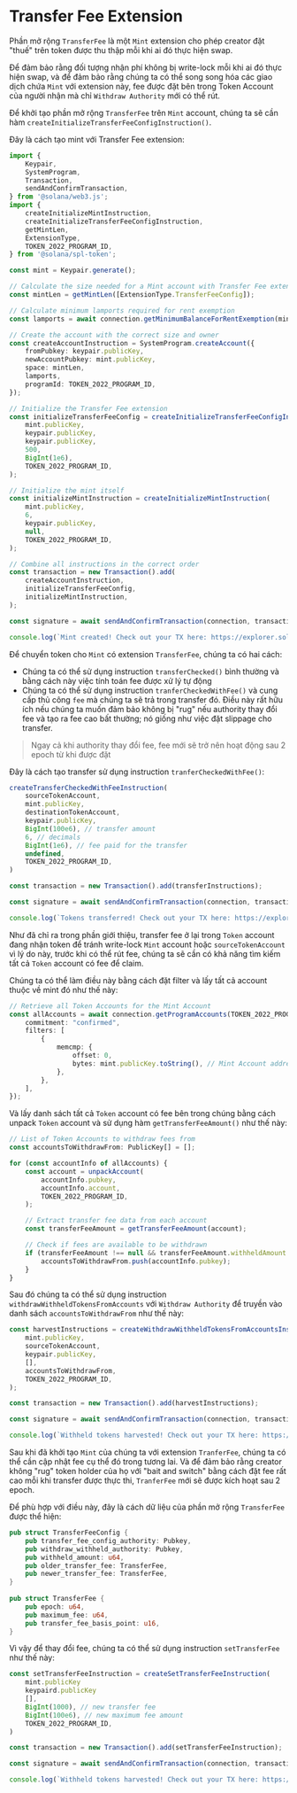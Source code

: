 
# Transfer Fee Extension

Phần mở rộng `TransferFee` là một `Mint` extension cho phép creator đặt "thuế" trên token được thu thập mỗi khi ai đó thực hiện swap.

Để đảm bảo rằng đối tượng nhận phí không bị write-lock mỗi khi ai đó thực hiện swap, và để đảm bảo rằng chúng ta có thể song song hóa các giao dịch chứa `Mint` với extension này, fee được đặt bên trong Token Account của người nhận mà chỉ `Withdraw Authority` mới có thể rút.

<ArticleSection name="Khởi tạo Mint Account" id="initializing-the-mint-account" level="h2" />

Để khởi tạo phần mở rộng `TransferFee` trên `Mint` account, chúng ta sẽ cần hàm `createInitializeTransferFeeConfigInstruction()`.

Đây là cách tạo mint với Transfer Fee extension:

```ts
import {
    Keypair,
    SystemProgram,
    Transaction,
    sendAndConfirmTransaction,
} from '@solana/web3.js';
import {
    createInitializeMintInstruction,
    createInitializeTransferFeeConfigInstruction,
    getMintLen,
    ExtensionType,
    TOKEN_2022_PROGRAM_ID,
} from '@solana/spl-token';

const mint = Keypair.generate();

// Calculate the size needed for a Mint account with Transfer Fee extension
const mintLen = getMintLen([ExtensionType.TransferFeeConfig]);

// Calculate minimum lamports required for rent exemption
const lamports = await connection.getMinimumBalanceForRentExemption(mintLen);

// Create the account with the correct size and owner
const createAccountInstruction = SystemProgram.createAccount({
    fromPubkey: keypair.publicKey,
    newAccountPubkey: mint.publicKey,
    space: mintLen,
    lamports,
    programId: TOKEN_2022_PROGRAM_ID,
});

// Initialize the Transfer Fee extension
const initializeTransferFeeConfig = createInitializeTransferFeeConfigInstruction(
    mint.publicKey,
    keypair.publicKey,
    keypair.publicKey,
    500,
    BigInt(1e6),
    TOKEN_2022_PROGRAM_ID,
);

// Initialize the mint itself
const initializeMintInstruction = createInitializeMintInstruction(
    mint.publicKey,
    6,
    keypair.publicKey,
    null,
    TOKEN_2022_PROGRAM_ID,
);

// Combine all instructions in the correct order
const transaction = new Transaction().add(
    createAccountInstruction,
    initializeTransferFeeConfig,
    initializeMintInstruction,
);

const signature = await sendAndConfirmTransaction(connection, transaction, [keypair, mint]);

console.log(`Mint created! Check out your TX here: https://explorer.solana.com/tx/${signature}?cluster=devnet`);
```

<ArticleSection name="Transferring Tokens with the Fee" id="transferring-tokens-with-the-fee" level="h2" />

Để chuyển token cho `Mint` có extension `TransferFee`, chúng ta có hai cách:
- Chúng ta có thể sử dụng instruction `transferChecked()` bình thường và bằng cách này việc tính toán fee được xử lý tự động
- Chúng ta có thể sử dụng instruction `tranferCheckedWithFee()` và cung cấp thủ công `fee` mà chúng ta sẽ trả trong transfer đó. Điều này rất hữu ích nếu chúng ta muốn đảm bảo không bị "rug" nếu authority thay đổi fee và tạo ra fee cao bất thường; nó giống như việc đặt slippage cho transfer.

> Ngay cả khi authority thay đổi fee, fee mới sẽ trở nên hoạt động sau 2 epoch từ khi được đặt

Đây là cách tạo transfer sử dụng instruction `tranferCheckedWithFee()`:

```ts
createTransferCheckedWithFeeInstruction(
    sourceTokenAccount,
    mint.publicKey, 
    destinationTokenAccount, 
    keypair.publicKey, 
    BigInt(100e6), // transfer amount
    6, // decimals
    BigInt(1e6), // fee paid for the transfer
    undefined,
    TOKEN_2022_PROGRAM_ID,
)

const transaction = new Transaction().add(transferInstructions);

const signature = await sendAndConfirmTransaction(connection, transaction, [keypair]);

console.log(`Tokens transferred! Check out your TX here: https://explorer.solana.com/tx/${signature}?cluster=devnet`);
```

<ArticleSection name="Thu hoạch Fee" id="harvesting-the-fee" level="h2" />

Như đã chỉ ra trong phần giới thiệu, transfer fee ở lại trong `Token` account đang nhận token để tránh write-lock `Mint` account hoặc `sourceTokenAccount` vì lý do này, trước khi có thể rút fee, chúng ta sẽ cần có khả năng tìm kiếm tất cả `Token` account có fee để claim.

Chúng ta có thể làm điều này bằng cách đặt filter và lấy tất cả account thuộc về mint đó như thế này:

```ts
// Retrieve all Token Accounts for the Mint Account
const allAccounts = await connection.getProgramAccounts(TOKEN_2022_PROGRAM_ID, {
    commitment: "confirmed",
    filters: [
        {
            memcmp: {
                offset: 0,
                bytes: mint.publicKey.toString(), // Mint Account address
            },
        },
    ],
});
```

Và lấy danh sách tất cả `Token` account có fee bên trong chúng bằng cách unpack `Token` account và sử dụng hàm `getTransferFeeAmount()` như thế này:

```ts
// List of Token Accounts to withdraw fees from
const accountsToWithdrawFrom: PublicKey[] = [];

for (const accountInfo of allAccounts) {
    const account = unpackAccount(
        accountInfo.pubkey,
        accountInfo.account,
        TOKEN_2022_PROGRAM_ID,
    );

    // Extract transfer fee data from each account
    const transferFeeAmount = getTransferFeeAmount(account);

    // Check if fees are available to be withdrawn
    if (transferFeeAmount !== null && transferFeeAmount.withheldAmount > 0) {
        accountsToWithdrawFrom.push(accountInfo.pubkey);
    }
}
```

Sau đó chúng ta có thể sử dụng instruction `withdrawWithheldTokensFromAccounts` với `Withdraw Authority` để truyền vào danh sách `accountsToWithdrawFrom` như thế này:

```ts
const harvestInstructions = createWithdrawWithheldTokensFromAccountsInstruction(
    mint.publicKey,
    sourceTokenAccount,
    keypair.publicKey,
    [],
    accountsToWithdrawFrom,
    TOKEN_2022_PROGRAM_ID,
);

const transaction = new Transaction().add(harvestInstructions);

const signature = await sendAndConfirmTransaction(connection, transaction, [keypair]);

console.log(`Withheld tokens harvested! Check out your TX here: https://explorer.solana.com/tx/${signature}?cluster=devnet`);
```

<ArticleSection name="Cập nhật Fee" id="updating-the-fee" level="h2" />

Sau khi đã khởi tạo `Mint` của chúng ta với extension `TranferFee`, chúng ta có thể cần cập nhật fee cụ thể đó trong tương lai. Và để đảm bảo rằng creator không "rug" token holder của họ với "bait and switch" bằng cách đặt fee rất cao mỗi khi transfer được thực thi, `TranferFee` mới sẽ được kích hoạt sau 2 epoch.

Để phù hợp với điều này, đây là cách dữ liệu của phần mở rộng `TransferFee` được thể hiện:

```rust
pub struct TransferFeeConfig {
    pub transfer_fee_config_authority: Pubkey,
    pub withdraw_withheld_authority: Pubkey,
    pub withheld_amount: u64,
    pub older_transfer_fee: TransferFee,
    pub newer_transfer_fee: TransferFee,
}
 
pub struct TransferFee {
    pub epoch: u64,
    pub maximum_fee: u64,
    pub transfer_fee_basis_point: u16,
}
```

Vì vậy để thay đổi fee, chúng ta có thể sử dụng instruction `setTransferFee` như thế này:

```ts
const setTransferFeeInstruction = createSetTransferFeeInstruction(
    mint.publicKey
    keypaird.publicKey
    [],
    BigInt(1000), // new transfer fee
    BigInt(100e6), // new maximum fee amount
    TOKEN_2022_PROGRAM_ID,
)

const transaction = new Transaction().add(setTransferFeeInstruction);

const signature = await sendAndConfirmTransaction(connection, transaction, [keypair]);

console.log(`Withheld tokens harvested! Check out your TX here: https://explorer.solana.com/tx/${signature}?cluster=devnet`);
```